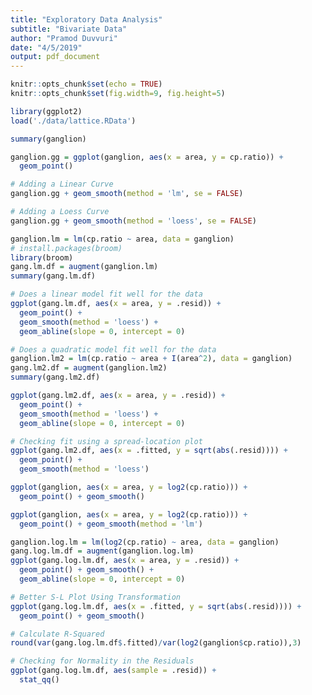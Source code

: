 ```yaml
---
title: "Exploratory Data Analysis"
subtitle: "Bivariate Data"
author: "Pramod Duvvuri"
date: "4/5/2019"
output: pdf_document
---
```


```r
knitr::opts_chunk$set(echo = TRUE)
knitr::opts_chunk$set(fig.width=9, fig.height=5)
```

```r
library(ggplot2)
load('./data/lattice.RData')
```

```r
summary(ganglion)
```

```r
ganglion.gg = ggplot(ganglion, aes(x = area, y = cp.ratio)) + 
  geom_point()
```

```r
# Adding a Linear Curve
ganglion.gg + geom_smooth(method = 'lm', se = FALSE)
```

```r
# Adding a Loess Curve
ganglion.gg + geom_smooth(method = 'loess', se = FALSE)
```

```r
ganglion.lm = lm(cp.ratio ~ area, data = ganglion)
# install.packages(broom)
library(broom)
gang.lm.df = augment(ganglion.lm)
summary(gang.lm.df)
```

```r
# Does a linear model fit well for the data
ggplot(gang.lm.df, aes(x = area, y = .resid)) + 
  geom_point() + 
  geom_smooth(method = 'loess') +
  geom_abline(slope = 0, intercept = 0)
```

```r
# Does a quadratic model fit well for the data
ganglion.lm2 = lm(cp.ratio ~ area + I(area^2), data = ganglion)
gang.lm2.df = augment(ganglion.lm2)
summary(gang.lm2.df)
```


```r
ggplot(gang.lm2.df, aes(x = area, y = .resid)) + 
  geom_point() + 
  geom_smooth(method = 'loess') +
  geom_abline(slope = 0, intercept = 0)
```

```r
# Checking fit using a spread-location plot
ggplot(gang.lm2.df, aes(x = .fitted, y = sqrt(abs(.resid)))) + 
  geom_point() + 
  geom_smooth(method = 'loess')
```

```r
ggplot(ganglion, aes(x = area, y = log2(cp.ratio))) + 
  geom_point() + geom_smooth()
```

```r
ggplot(ganglion, aes(x = area, y = log2(cp.ratio))) + 
  geom_point() + geom_smooth(method = 'lm')
```

```r
ganglion.log.lm = lm(log2(cp.ratio) ~ area, data = ganglion)
gang.log.lm.df = augment(ganglion.log.lm)
ggplot(gang.log.lm.df, aes(x = area, y = .resid)) + 
  geom_point() + geom_smooth() +
  geom_abline(slope = 0, intercept = 0)
```

```r
# Better S-L Plot Using Transformation
ggplot(gang.log.lm.df, aes(x = .fitted, y = sqrt(abs(.resid)))) + 
  geom_point() + geom_smooth()
```

```r
# Calculate R-Squared
round(var(gang.log.lm.df$.fitted)/var(log2(ganglion$cp.ratio)),3)
```

```r
# Checking for Normality in the Residuals
ggplot(gang.log.lm.df, aes(sample = .resid)) + 
  stat_qq()
```

